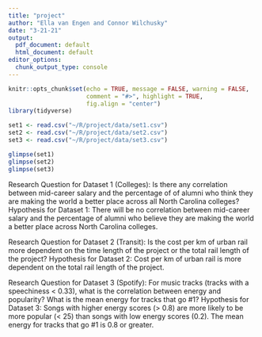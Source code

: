 ```yaml
---
title: "project"
author: "Ella van Engen and Connor Wilchusky"
date: "3-21-21"
output:
  pdf_document: default
  html_document: default
editor_options:
  chunk_output_type: console
---
```


```r
knitr::opts_chunk$set(echo = TRUE, message = FALSE, warning = FALSE,
                      comment = "#>", highlight = TRUE,
                      fig.align = "center")
library(tidyverse)
```

```r
set1 <- read.csv("~/R/project/data/set1.csv")
set2 <- read.csv("~/R/project/data/set2.csv")
set3 <- read.csv("~/R/project/data/set3.csv")
```

```r
glimpse(set1)
glimpse(set2)
glimpse(set3)
```


Research Question for Dataset 1 (Colleges): Is there any correlation between 
mid-career salary and the percentage of of alumni who think they are making the 
world a better place across all North Carolina colleges? 
Hypothesis for Dataset 1: There will be no correlation between mid-career salary
and the percentage of alumni who believe they are making the world a better 
place across North Carolina colleges. 

Research Question for Dataset 2 (Transit): Is the cost per km of urban rail 
more dependent on the time length of the project or the total rail length 
of the project? 
Hypothesis for Dataset 2: Cost per km of urban rail is more dependent on the 
total rail length of the project. 

Research Question for Dataset 3 (Spotify): For music tracks 
(tracks with a speechiness < 0.33), what is the correlation between 
energy and popularity? What is the mean energy for tracks that go #1? 
Hypothesis for Dataset 3: Songs with higher energy scores (> 0.8) are more 
likely to be more popular (< 25) than songs with low energy scores (0.2). 
The mean energy for tracks that go #1 is 0.8 or greater.